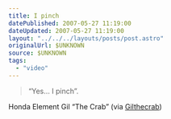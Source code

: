 ```yaml
---
title: I pinch
datePublished: 2007-05-27 11:19:00
dateUpdated: 2007-05-27 11:19:00
layout: "../../../layouts/posts/post.astro"
originalUrl: $UNKNOWN
source: $UNKNOWN
tags:
  - "video"
---
```



<YouTube id="https://www.youtube.com/watch?v=fxPg7CwtG2w" />

> “Yes… I pinch”.

Honda Element Gil “The Crab” (via [Gilthecrab](http://youtube.com/user/Gilthecrab))
